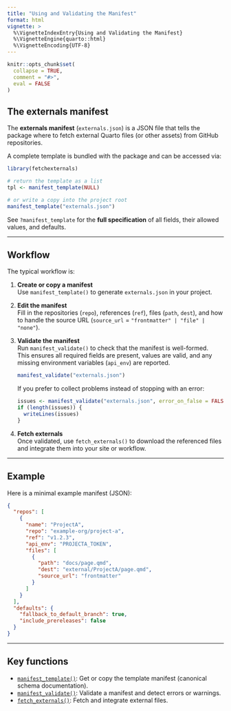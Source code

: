 ```yaml
---
title: "Using and Validating the Manifest"
format: html
vignette: >
  %\VignetteIndexEntry{Using and Validating the Manifest}
  %\VignetteEngine{quarto::html}
  %\VignetteEncoding{UTF-8}
---
```


```r
knitr::opts_chunk$set(
  collapse = TRUE,
  comment = "#>",
  eval = FALSE
)
```

## The externals manifest

The **externals manifest** (`externals.json`) is a JSON file that tells the package
where to fetch external Quarto files (or other assets) from GitHub repositories.

A complete template is bundled with the package and can be accessed via:

```r
library(fetchexternals)

# return the template as a list
tpl <- manifest_template(NULL)

# or write a copy into the project root
manifest_template("externals.json")
```

See `?manifest_template` for the **full specification** of all fields,
their allowed values, and defaults.

---

## Workflow

The typical workflow is:

1. **Create or copy a manifest**  
   Use `manifest_template()` to generate `externals.json` in your project.

2. **Edit the manifest**  
   Fill in the repositories (`repo`), references (`ref`), files (`path`, `dest`),
   and how to handle the source URL (`source_url` = `"frontmatter" | "file" | "none"`).

3. **Validate the manifest**  
   Run `manifest_validate()` to check that the manifest is well-formed.  
   This ensures all required fields are present, values are valid,
   and any missing environment variables (`api_env`) are reported.

   ```r
manifest_validate("externals.json")
   ```

   If you prefer to collect problems instead of stopping with an error:

   ```r
issues <- manifest_validate("externals.json", error_on_false = FALSE)
if (length(issues)) {
  writeLines(issues)
}
   ```

4. **Fetch externals**  
   Once validated, use `fetch_externals()` to download the referenced files and
   integrate them into your site or workflow.

---

## Example

Here is a minimal example manifest (JSON):

```json
{
  "repos": [
    {
      "name": "ProjectA",
      "repo": "example-org/project-a",
      "ref": "v1.2.3",
      "api_env": "PROJECTA_TOKEN",
      "files": [
        {
          "path": "docs/page.qmd",
          "dest": "external/ProjectA/page.qmd",
          "source_url": "frontmatter"
        }
      ]
    }
  ],
  "defaults": {
    "fallback_to_default_branch": true,
    "include_prereleases": false
  }
}
```

---

## Key functions

- [`manifest_template()`](../reference/manifest_template.html): Get or copy the template manifest (canonical schema documentation).  
- [`manifest_validate()`](../reference/manifest_validate.html): Validate a manifest and detect errors or warnings.  
- [`fetch_externals()`](../reference/fetch_externals.html): Fetch and integrate external files.

